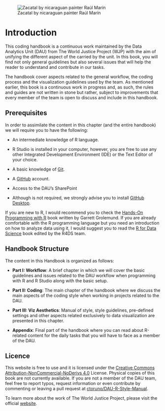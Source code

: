 ![Zacatal by nicaraguan painter Raúl Marín](www/cover.jpeg){alt="Zacatal by nicaraguan painter Raúl Marín" fig-alt="Zacatal by nicaraguan painter Raúl Marín" fig-align="center"}

# Introduction {.unnumbered}

This coding handbook is a continuous work maintained by the Data Analytics Unit (DAU) from The World Justice Project (WJP) with the aim of unifying the different aspect of the carried by the unit. In this book, you will find not only general guidelines but also several issues that will help the reader to understand and contribute in our tasks.

The handbook cover aspects related to the general workflow, the coding process and the visualization guidelines used by the team. As mentioned earlier, this book is a continuous work in progress and, as such, the rules and guides are not written in stone but rather, subject to improvements that every member of the team is open to discuss and include in this handbook.

## Prerequisites

In order to assimilate the content in this chapter (and the entire handbook) we will require you to have the following:

-   An intermediate knowledge of R language.

-   R Studio is installed in your computer, however, you are free to use any other Integrated Development Environment (IDE) or the Text Editor of your choice.

-   A basic knowledge of [Git](https://git-scm.com/).

-   A [GitHub](https://github.com/) account.

-   Access to the DAU's SharePoint

-   Although is not required, we strongly advise you to install [GitHub Desktop](https://desktop.github.com/).

If you are new to R, I would recommend you to check the [Hands-On Programming with R](https://jjallaire.github.io/hopr/) book written by Garrett Grolemund. If you are already comfortable with the R programming language but you need an introduction on how to analyze data using it, I would suggest you to read the [R for Data Science](https://r4ds.had.co.nz/) book edited by the R4DS team.

## Handbook Structure

The content in this Handbook is organized as follows:

-   **Part I: Workflow**: A brief chapter in which we will cover the basic guidelines and issues related to the DAU workflow when programming with R and R Studio along with the basic setup.

-   **Part II: Coding**: The main chapter of the handbook where we discuss the main aspects of the coding style when working in projects related to the DAU.

-   **Part III: Viz Aesthetics**: Manual of style, style guidelines, pre-defined settings and other aspects related exclusively to data visualization are presented in this chapter.

-   **Appendix**: Final part of the handbook where you can read about R-related content for the daily tasks that you will have to face as a member of the DAU.

## Licence

This website is free to use and it is licensed under the [Creative Commons Attribution-NonCommercial-NoDerivs 4.0](https://creativecommons.org/licenses/by-nc-nd/4.0/) License. Physical copies of this book are not currently available. If you are not a member of the DAU team, feel free to report typos, request information or even contribute by commenting or leaving a pull request at [ctoruno/DAU-R-Style-Manual](https://github.com/ctoruno/DAU-R-Style-Manual).

To learn more about the work of The World Justice Project, please visit the official [website](https://worldjusticeproject.org/).
